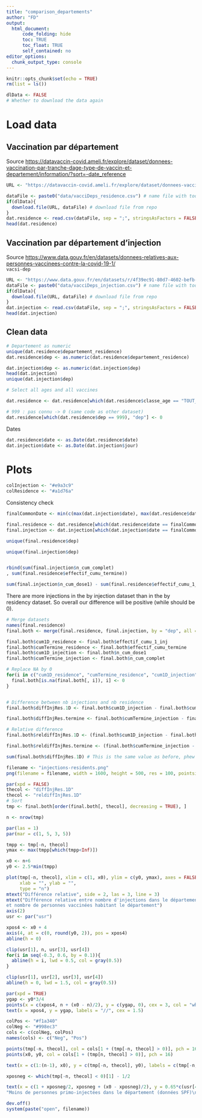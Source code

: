 ```yaml
---
title: "comparison_departements"
author: "FD"
output: 
  html_document: 
      code_folding: hide
      toc: TRUE
      toc_float: TRUE
      self_contained: no
editor_options:
  chunk_output_type: console
---
```


```r
knitr::opts_chunk$set(echo = TRUE)
rm(list = ls())
```

```r
dlData <- FALSE
# Whether to download the data again
```


# Load data

## Vaccination par département

Source <https://datavaccin-covid.ameli.fr/explore/dataset/donnees-vaccination-par-tranche-dage-type-de-vaccin-et-departement/information/?sort=-date_reference>

```r
URL <- "https://datavaccin-covid.ameli.fr/explore/dataset/donnees-vaccination-par-tranche-dage-type-de-vaccin-et-departement/download/?format=csv&timezone=Europe/Berlin&lang=fr&use_labels_for_header=true&csv_separator=%3B"

dataFile <- paste0("data/vacciDeps_residence.csv") # name file with today's date
if(dlData){
  download.file(URL, dataFile) # download file from repo
}
dat.residence <- read.csv(dataFile, sep = ";", stringsAsFactors = FALSE, dec = ",")
head(dat.residence)
```


## Vaccination par département d'injection

Source <https://www.data.gouv.fr/en/datasets/donnees-relatives-aux-personnes-vaccinees-contre-la-covid-19-1/>  
`vacsi-dep`

```r
URL <- "https://www.data.gouv.fr/en/datasets/r/4f39ec91-80d7-4602-befb-4b522804c0af"
dataFile <- paste0("data/vacciDeps_injection.csv") # name file with today's date
if(dlData){
  download.file(URL, dataFile) # download file from repo
}
dat.injection <- read.csv(dataFile, sep = ";", stringsAsFactors = FALSE, dec = ",")
head(dat.injection)
```

## Clean data

```r
# Departement as numeric
unique(dat.residence$departement_residence)
dat.residence$dep <- as.numeric(dat.residence$departement_residence)

dat.injection$dep <- as.numeric(dat.injection$dep)
head(dat.injection)
unique(dat.injection$dep)
```


```r
# Select all ages and all vaccines

dat.residence <- dat.residence[which(dat.residence$classe_age == "TOUT_AGE" & dat.residence$type_vaccin == "Tout vaccin" & !is.na(dat.residence$dep)), ]

# 999 : pas connu -> 0 (same code as other dataset)
dat.residence[which(dat.residence$dep == 999), "dep"] <- 0
```

Dates

```r
dat.residence$date <- as.Date(dat.residence$date)
dat.injection$date <- as.Date(dat.injection$jour)
```

# Plots

```r
colInjection <- "#e9a3c9"
colResidence <- "#a1d76a"
```

Consistency check

```r
finalCommonDate <- min(c(max(dat.injection$date), max(dat.residence$date)))

final.residence <- dat.residence[which(dat.residence$date == finalCommonDate), ]
final.injection <- dat.injection[which(dat.injection$date == finalCommonDate), ]

unique(final.residence$dep)

unique(final.injection$dep)


rbind(sum(final.injection$n_cum_complet)
, sum(final.residence$effectif_cumu_termine))

sum(final.injection$n_cum_dose1) - sum(final.residence$effectif_cumu_1_inj)
```

There are more injections in the by injection dataset than in the by residency dataset. So overall our difference will be positive (while should be 0). 

```r
# Merge datasets
names(final.residence)
final.both <- merge(final.residence, final.injection, by = "dep", all = FALSE)

final.both$cum1D_residence <- final.both$effectif_cumu_1_inj
final.both$cumTermine_residence <- final.both$effectif_cumu_termine
final.both$cum1D_injection <- final.both$n_cum_dose1
final.both$cumTermine_injection <- final.both$n_cum_complet

# Replace NA by 0
for(i in c("cum1D_residence", "cumTermine_residence", "cum1D_injection", "cumTermine_injection")){
  final.both[is.na(final.both[, i]), i] <- 0
}


# Difference between nb injections and nb residence
final.both$diffInjRes.1D <- final.both$cum1D_injection - final.both$cum1D_residence

final.both$diffInjRes.termine <- final.both$cumTermine_injection - final.both$cumTermine_residence

# Relative difference
final.both$reldiffInjRes.1D <- (final.both$cum1D_injection - final.both$cum1D_residence)/final.both$cum1D_residence

final.both$reldiffInjRes.termine <- (final.both$cumTermine_injection - final.both$cumTermine_residence)/final.both$cumTermine_residence

sum(final.both$diffInjRes.1D) # This is the same value as before, phew
```

```r
filename <- "injections-residents.png"
png(filename = filename, width = 1600, height = 500, res = 100, pointsize = 12)

par(xpd = FALSE)
thecol <- "diffInjRes.1D"
thecol <- "reldiffInjRes.1D"
# Sort 
tmp <- final.both[order(final.both[, thecol], decreasing = TRUE), ]

n <- nrow(tmp)

par(las = 1)
par(mar = c(1, 5, 3, 5))

tmpp <- tmp[-n, thecol]
ymax <- max(tmpp[which(tmpp<Inf)])

x0 <- n+6
y0 <- 2.5*min(tmpp)

plot(tmp[-n, thecol], xlim = c(1, x0), ylim = c(y0, ymax), axes = FALSE, 
     xlab = "", ylab = "", 
     type = "n")
mtext("Différence relative", side = 2, las = 3, line = 3)
mtext("Différence relative entre nombre d'injections dans le département
et nombre de personnes vaccinées habitant le département")
axis(2)
usr <- par("usr")

xpos4 <- x0 + 4
axis(4, at = c(0, round(y0, 2)), pos = xpos4)
abline(h = 0)

clip(usr[1], n, usr[3], usr[4])
for(i in seq(-0.3, 0.6, by = 0.1)){
  abline(h = i, lwd = 0.5, col = gray(0.5))
}

clip(usr[1], usr[2], usr[3], usr[4])
abline(h = 0, lwd = 1.5, col = gray(0.5))

par(xpd = TRUE)
ygap <- y0*3/4
points(x = c(xpos4, n + (x0 - n)/2), y = c(ygap, 0), cex = 3, col = "white", pch = 15)
text(x = xpos4, y = ygap, labels = "//", cex = 1.5)

colPos <- "#f1a340"
colNeg <- "#998ec3"
cols <- c(colNeg, colPos)
names(cols) <- c("Neg", "Pos")

points(tmp[-n, thecol], col = cols[1 + (tmp[-n, thecol] > 0)], pch = 16)
points(x0, y0, col = cols[1 + (tmp[n, thecol] > 0)], pch = 16)

text(x = c(1:(n-1), x0), y = c(tmp[-n, thecol], y0), labels = c(tmp[-n, "dep"], "pas de dep."), cex = 0.55, adj = c(0.5, -1))

xposneg <- which(tmp[-n, thecol] < 0)[1] - 1/2

text(x = c(1 + xposneg/2, xposneg + (x0 - xposneg)/2), y = 0.65*c(usr[4], usr[3]), labels = c("Plus de personnes primo-injectées dans le département (données SPF)\nque de résidents du département primo-injectés (données Ameli)", 
"Moins de personnes primo-injectées dans le département (données SPF)\nque de résidents du département primo-injectés (données Ameli)"), col = c(colPos, colNeg))

dev.off()
system(paste("open", filename))

```

